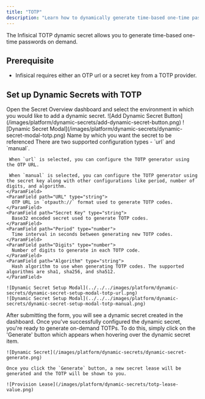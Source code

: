 ```yaml
---
title: "TOTP"
description: "Learn how to dynamically generate time-based one-time passwords."
---
```


The Infisical TOTP dynamic secret allows you to generate time-based one-time passwords on demand.

## Prerequisite

- Infisical requires either an OTP url or a secret key from a TOTP provider.

## Set up Dynamic Secrets with TOTP

<Steps>
  <Step title="Open Secret Overview Dashboard">
	Open the Secret Overview dashboard and select the environment in which you would like to add a dynamic secret.
  </Step>
  <Step title="Click on the 'Add Dynamic Secret' button">
	![Add Dynamic Secret Button](/images/platform/dynamic-secrets/add-dynamic-secret-button.png)
  </Step>
  <Step title="Select TOTP">
	![Dynamic Secret Modal](/images/platform/dynamic-secrets/dynamic-secret-modal-totp.png)
  </Step>
  <Step title="Provide the inputs for dynamic secret parameters">
    <ParamField path="Secret Name" type="string" required>
      Name by which you want the secret to be referenced
    </ParamField>
    <ParamField path="Configuration Type" type="string" required>
     There are two supported configuration types - `url` and `manual`.

     When `url` is selected, you can configure the TOTP generator using the OTP URL.

     When `manual` is selected, you can configure the TOTP generator using the secret key along with other configurations like period, number of digits, and algorithm.
    </ParamField>
    <ParamField path="URL" type="string">
      OTP URL in `otpauth://` format used to generate TOTP codes.
    </ParamField>
    <ParamField path="Secret Key" type="string">
      Base32 encoded secret used to generate TOTP codes.
    </ParamField>
    <ParamField path="Period" type="number">
      Time interval in seconds between generating new TOTP codes.
    </ParamField>
    <ParamField path="Digits" type="number">
      Number of digits to generate in each TOTP code.
    </ParamField>
    <ParamField path="Algorithm" type="string">
      Hash algorithm to use when generating TOTP codes. The supported algorithms are sha1, sha256, and sha512.
    </ParamField>

    ![Dynamic Secret Setup Modal](../../../images/platform/dynamic-secrets/dynamic-secret-setup-modal-totp-url.png)
    ![Dynamic Secret Setup Modal](../../../images/platform/dynamic-secrets/dynamic-secret-setup-modal-totp-manual.png)

  </Step>
  <Step title="Click 'Submit'">
  	After submitting the form, you will see a dynamic secret created in the dashboard.

  </Step>
  <Step title="Generate dynamic secrets">
	Once you've successfully configured the dynamic secret, you're ready to generate on-demand TOTPs. 
	To do this, simply click on the 'Generate' button which appears when hovering over the dynamic secret item.

    ![Dynamic Secret](/images/platform/dynamic-secrets/dynamic-secret-generate.png)

    Once you click the `Generate` button, a new secret lease will be generated and the TOTP will be shown to you.

    ![Provision Lease](/images/platform/dynamic-secrets/totp-lease-value.png)

  </Step>
</Steps>
